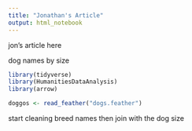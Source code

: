 ```yaml
---
title: "Jonathan's Article"
output: html_notebook
---
```



jon's article here

dog names by size

```r
library(tidyverse)
library(HumanitiesDataAnalysis)
library(arrow)
```

```r
doggos <- read_feather("dogs.feather")

```

start cleaning breed names
then join with the dog size